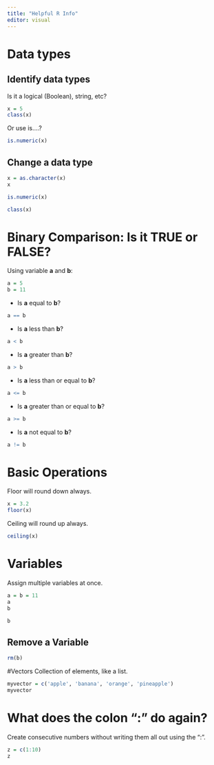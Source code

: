 ```yaml
---
title: "Helpful R Info"
editor: visual
---
```


# Data types

## Identify data types

Is it a logical (Boolean), string, etc?

```r
x = 5
class(x)
```

Or use is....?

```r
is.numeric(x)
```

## Change a data type

```r
x = as.character(x)
x
```

```r
is.numeric(x)
```

```r
class(x)
```

# Binary Comparison: Is it TRUE or FALSE?

Using variable **a** and **b**:

```r
a = 5
b = 11
```

-   Is **a** equal to **b**?

```r
a == b
```

-   Is **a** less than **b**?

```r
a < b
```

-   Is **a** greater than **b**?

```r
a > b
```

-   Is **a** less than or equal to **b**?

```r
a <= b
```

-   Is **a** greater than or equal to **b**?

```r
a >= b
```

-   Is **a** not equal to **b**?

```r
a != b
```

# Basic Operations

Floor will round down always.

```r
x = 3.2
floor(x)
```

Ceiling will round up always.

```r
ceiling(x)
```

# Variables

Assign multiple variables at once.

```r
a = b = 11
a
b
```

```r
b
```

## Remove a Variable

```r
rm(b)
```

#Vectors
Collection of elements, like a list.
```r
myvector = c('apple', 'banana', 'orange', 'pineapple')
myvector
```

# What does the colon ":" do again?
Create consecutive numbers without writing them all out using the ":".
```r
z = c(1:10)
z
```




